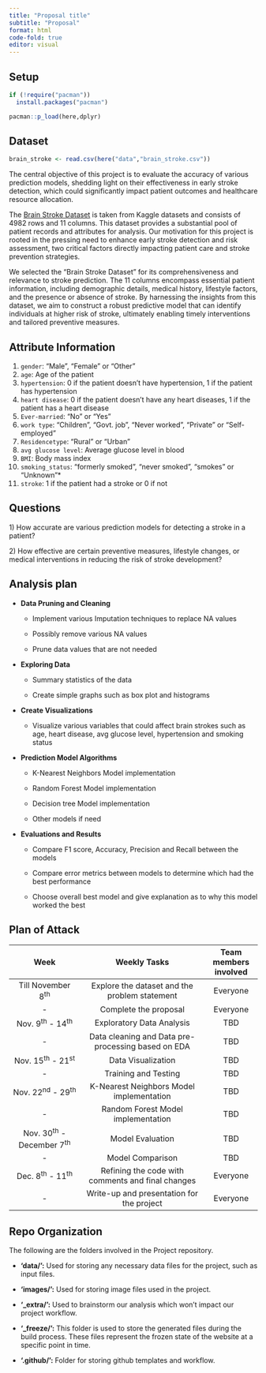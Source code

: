 ```yaml
---
title: "Proposal title"
subtitle: "Proposal"
format: html
code-fold: true
editor: visual
---
```


## Setup

```r

if (!require("pacman")) 
  install.packages("pacman")

pacman::p_load(here,dplyr)
```

## Dataset

```r

brain_stroke <- read.csv(here("data","brain_stroke.csv"))
```

The central objective of this project is to evaluate the accuracy of various prediction models, shedding light on their effectiveness in early stroke detection, which could significantly impact patient outcomes and healthcare resource allocation.

The [Brain Stroke Dataset](https://www.kaggle.com/datasets/jillanisofttech/brain-stroke-dataset) is taken from Kaggle datasets and consists of 4982 rows and 11 columns. This dataset provides a substantial pool of patient records and attributes for analysis. Our motivation for this project is rooted in the pressing need to enhance early stroke detection and risk assessment, two critical factors directly impacting patient care and stroke prevention strategies.

We selected the "Brain Stroke Dataset" for its comprehensiveness and relevance to stroke prediction. The 11 columns encompass essential patient information, including demographic details, medical history, lifestyle factors, and the presence or absence of stroke. By harnessing the insights from this dataset, we aim to construct a robust predictive model that can identify individuals at higher risk of stroke, ultimately enabling timely interventions and tailored preventive measures.

## **Attribute Information**

1)  `gender`: "Male", "Female" or "Other"
2)  `age`: Age of the patient
3)  `hypertension`: 0 if the patient doesn't have hypertension, 1 if the patient has hypertension
4)  `heart disease`: 0 if the patient doesn't have any heart diseases, 1 if the patient has a heart disease 
5)  `Ever-married`: "No" or "Yes"
6)  `work type`: "Children", "Govt. job", "Never worked", "Private" or "Self-employed"
7)  `Residencetype`: "Rural" or "Urban"
8)  `avg glucose level`: Average glucose level in blood
9)  `BMI`: Body mass index
10)  `smoking_status`: "formerly smoked", "never smoked", "smokes" or "Unknown"\*
11) `stroke`: 1 if the patient had a stroke or 0 if not

## Questions

1\) How accurate are various prediction models for detecting a stroke in a patient?

2\) How effective are certain preventive measures, lifestyle changes, or medical interventions in reducing the risk of stroke development?

## Analysis plan

-   **Data Pruning and Cleaning**

    -   Implement various Imputation techniques to replace NA values

    -   Possibly remove various NA values

    -   Prune data values that are not needed

-   **Exploring Data**

    -   Summary statistics of the data

    -   Create simple graphs such as box plot and histograms

-   **Create Visualizations**

    -   Visualize various variables that could affect brain strokes such as age, heart disease, avg glucose level, hypertension and smoking status

-   **Prediction Model Algorithms**

    -   K-Nearest Neighbors Model implementation

    -   Random Forest Model implementation

    -   Decision tree Model implementation

    -   Other models if need

-   **Evaluations and Results**

    -   Compare F1 score, Accuracy, Precision and Recall between the models

    -   Compare error metrics between models to determine which had the best performance

    -   Choose overall best model and give explanation as to why this model worked the best

## Plan of Attack

|             Week             |                    Weekly Tasks                    | Team members involved |
|:----------------------------:|:--------------------------------------------------:|:---------------------:|
|     Till November 8^th^      |   Explore the dataset and the problem statement    |       Everyone        |
|              \-              |               Complete the proposal                |       Everyone        |
|     Nov. 9^th^ - 14^th^      |             Exploratory Data Analysis              |          TBD          |
|              \-              | Data cleaning and Data pre-processing based on EDA |          TBD          |
|     Nov. 15^th^ - 21^st^     |                 Data Visualization                 |          TBD          |
|              \-              |                Training and Testing                |          TBD          |
|     Nov. 22^nd^ - 29^th^     |      K-Nearest Neighbors Model implementation      |          TBD          |
|              \-              |         Random Forest Model implementation         |          TBD          |
| Nov. 30^th^ - December 7^th^ |                  Model Evaluation                  |          TBD          |
|              \-              |                  Model Comparison                  |          TBD          |
|     Dec. 8^th^ - 11^th^      | Refining the code with comments and final changes  |       Everyone        |
|              \-              |     Write-up and presentation for the project      |       Everyone        |

## Repo Organization

The following are the folders involved in the Project repository.

-   **'data/':** Used for storing any necessary data files for the project, such as input files.

-   **'images/':** Used for storing image files used in the project.

-   **'\_extra/':** Used to brainstorm our analysis which won't impact our project workflow.

-   **'\_freeze/':** This folder is used to store the generated files during the build process. These files represent the frozen state of the website at a specific point in time.

-   **'.github/':** Folder for storing github templates and workflow.
